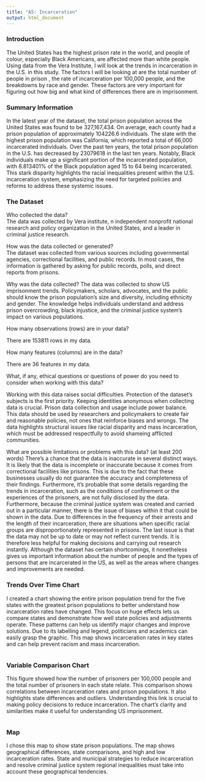 ```yaml
---
title: "A5: Incarceration"
output: html_document
---
```


### Introduction

The United States has the highest prison rate in the world, and people of colour, especially Black Americans, are affected more than white people. Using data from the Vera Institute, I will look at the trends in incarceration in the U.S. in this study. The factors I will be looking at are the total number of people in prison , the rate of incarceration per 100,000 people, and the breakdowns by race and gender. These factors are very important for figuring out how big and what kind of differences there are in imprisonment.

### Summary Information



In the latest year of the dataset, the total prison population across the United States was found to be 327,167,434. On average, each county had a prison population of approximately  104226.6 individuals. 
The state with the highest prison population was California, which reported a total of 66,000 incarcerated individuals. Over the past ten years, the total prison population in the U.S. has decreased by 23079618 in the last ten years.
Notably, Black individuals make up a significant portion of the incarcerated population, with 8.813401% of the Black population aged 15 to 64 being incarcerated. 
This stark disparity highlights the racial inequalities present within the U.S. incarceration system, emphasizing the need for targeted policies and reforms to address these systemic issues.

### The Dataset

Who collected the data?  
The data was collected by Vera institute, n independent nonprofit national research and policy organization in the United States, and a leader in criminal justice research.

How was the data collected or generated?  
The dataset was collected from various sources including governmental agencies, correctional facilities, and public records. In most cases, the information is gathered by asking for public records, polls, and direct reports from prisons.


Why was the data collected?
The data was collected to show US imprisonment trends. Policymakers, scholars, advocates, and the public should know the prison population's size and diversity, including ethnicity and gender. The knowledge helps individuals understand and address prison overcrowding, black injustice, and the criminal justice system's impact on various populations.


How many observations (rows) are in your data?  

There are 153811 rows in my data.

How many features (columns) are in the data?  

There are 36 features in my data.

What, if any, ethical questions or questions of power do you need to consider when working with this data?

Working with this data raises social difficulties. Protection of the dataset's subjects is the first priority. Keeping identities anonymous when collecting data is crucial. Prison data collection and usage include power balance. This data should be used by researchers and policymakers to create fair and reasonable policies, not ones that reinforce biases and wrongs. The data highlights structural issues like racial disparity and mass incarceration, which must be addressed respectfully to avoid shameing afflicted communities.

What are possible limitations or problems with this data?   (at least 200 words)
There's a chance that the data is inaccurate in several distinct ways. It is likely that the data is incomplete or inaccurate because it comes from correctional facilities like prisons. This is due to the fact that these businesses usually do not guarantee the accuracy and completeness of their findings. Furthermore, it's probable that some details regarding the trends in incarceration, such as the conditions of confinement or the experiences of the prisoners, are not fully disclosed by the data. Furthermore, because the criminal justice system was created and carried out in a particular manner, there is the issue of biases within it that could be shown in the data. Due to differences in the frequency of their arrests and the length of their incarceration, there are situations when specific racial groups are disproportionately represented in prisons. The last issue is that the data may not be up to date or may not reflect current trends. It is therefore less helpful for making decisions and carrying out research instantly. Although the dataset has certain shortcomings, it nonetheless gives us important information about the number of people and the types of persons that are incarcerated in the US, as well as the areas where changes and improvements are needed.


### Trends Over Time Chart

I created a chart showing the entire prison population trend for the five states with the greatest prison populations to better understand how incarceration rates have changed. This focus on huge effects lets us compare states and demonstrate how well state policies and adjustments operate. These patterns can help us identify major changes and improve solutions. Due to its labelling and legend, politicians and academics can easily grasp the graphic. This map shows incarceration rates in key states and can help prevent racism and mass incarceration.


 
```r
```

### Variable Comparison Chart


This figure showed how the number of prisoners per 100,000 people and the total number of prisoners in each state relate. This comparison shows correlations between incarceration rates and prison populations. It also highlights state differences and outliers. Understanding this link is crucial to making policy decisions to reduce incarceration. The chart's clarity and similarities make it useful for understanding US imprisonment.

```r
```

### Map

I chose this map to show state prison populations. The map shows geographical differences, state comparisons, and high and low incarceration rates. State and municipal strategies to reduce incarceration and resolve criminal justice system regional inequalities must take into account these geographical tendencies.

```r
```